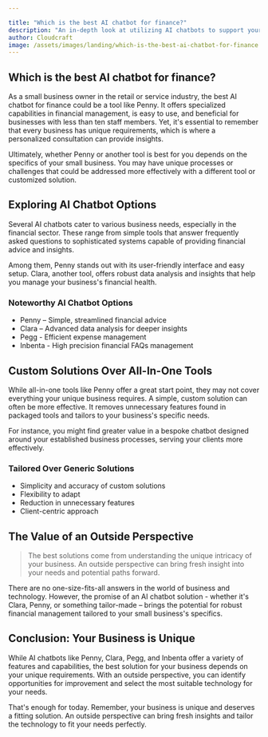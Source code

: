 ```yaml
---

title: "Which is the best AI chatbot for finance?"
description: "An in-depth look at utilizing AI chatbots to support your small business in the finance sector."
author: Cloudcraft
image: /assets/images/landing/which-is-the-best-ai-chatbot-for-finance.jpg
---
```


## Which is the best AI chatbot for finance?

As a small business owner in the retail or service industry, the best AI chatbot for finance could be a tool like Penny. It offers specialized capabilities in financial management, is easy to use, and beneficial for businesses with less than ten staff members. Yet, it's essential to remember that every business has unique requirements, which is where a personalized consultation can provide insights.

Ultimately, whether Penny or another tool is best for you depends on the specifics of your small business. You may have unique processes or challenges that could be addressed more effectively with a different tool or customized solution. 

<ServicesBlurb />

## Exploring AI Chatbot Options

Several AI chatbots cater to various business needs, especially in the financial sector. These range from simple tools that answer frequently asked questions to sophisticated systems capable of providing financial advice and insights.

Among them, Penny stands out with its user-friendly interface and easy setup. Clara, another tool, offers robust data analysis and insights that help you manage your business's financial health. 

### Noteworthy AI Chatbot Options 

 * Penny – Simple, streamlined financial advice
 * Clara – Advanced data analysis for deeper insights
 * Pegg - Efficient expense management 
 * Inbenta - High precision financial FAQs management

## Custom Solutions Over All-In-One Tools

While all-in-one tools like Penny offer a great start point, they may not cover everything your unique business requires. A simple, custom solution can often be more effective. It removes unnecessary features found in packaged tools and tailors to your business's specific needs.

For instance, you might find greater value in a bespoke chatbot designed around your established business processes, serving your clients more effectively. 

### Tailored Over Generic Solutions

 * Simplicity and accuracy of custom solutions
 * Flexibility to adapt
 * Reduction in unnecessary features
 * Client-centric approach

<GetStartedBlurb />

## The Value of an Outside Perspective 

<blockquote>The best solutions come from understanding the unique intricacy of your business. An outside perspective can bring fresh insight into your needs and potential paths forward.</blockquote>

There are no one-size-fits-all answers in the world of business and technology. However, the promise of an AI chatbot solution - whether it's Clara, Penny, or something tailor-made – brings the potential for robust financial management tailored to your small business's specifics. 

## Conclusion: Your Business is Unique

While AI chatbots like Penny, Clara, Pegg, and Inbenta offer a variety of features and capabilities, the best solution for your business depends on your unique requirements. With an outside perspective, you can identify opportunities for improvement and select the most suitable technology for your needs.

That's enough for today. Remember, your business is unique and deserves a fitting solution. An outside perspective can bring fresh insights and tailor the technology to fit your needs perfectly.
